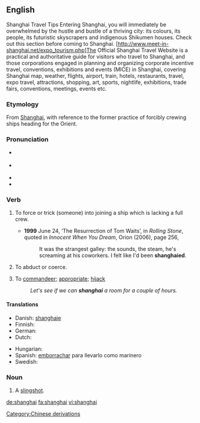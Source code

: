 {{was wotd|2008|April|23}}
{{also|Shanghai}}
==English==
Shanghai Travel Tips 
Entering Shanghai, you will immediately be overwhelmed by the hustle and bustle of a thriving city: its colours, its people, its futuristic skyscrapers and indigenous Shikumen houses. Check out this section before coming to Shanghai.
[http://www.meet-in-shanghai.net/expo_tourism.php]The Official Shanghai Travel Website is a practical and authoritative guide for visitors who travel to Shanghai,
and those corporations engaged in planning and organizing corporate incentive travel, conventions, exhibitions 
and events (MICE) in Shanghai, covering Shanghai map, weather, flights, airport, train, hotels, restaurants, travel, 
expo travel, attractions, shopping, art, sports, nightlife, exhibitions, trade fairs, conventions, meetings, events etc.

===Etymology===
From [[w:Shanghai|Shanghai]], with reference to the former practice of forcibly crewing ships heading for the Orient.

===Pronunciation===
* {{a|UK}} {{IPA|/ˌʃaŋˈhaɪ/}}
* {{a|US}} {{IPA|/ˈʃeɪŋ.haɪ/|/ˌʃeɪŋˈhaɪ/}}
* {{audio|en-us-shanghai.ogg|Audio (US)}}
* {{rhymes|aɪ}}

===Verb===
{{en-verb}}

# {{transitive}} To force or trick (someone) into joining a ship which is lacking a full crew.
#* '''1999''' June 24, ‘The Resurrection of Tom Waits’, in ''Rolling Stone'', quoted in ''Innocent When You Dream'', Orion (2006), page 256,
#*: It was the strangest galley: the sounds, the steam, he's screaming at his coworkers.  I felt like I'd been '''shanghaied'''.
# {{transitive}} To abduct or coerce.
# {{transitive}} To [[commandeer]]; [[appropriate]]; [[hijack]]
#: ''Let's see if we can '''shanghai''' a room for a couple of hours.''

====Translations====
{{trans-top|to force or trick into joining a ship}}
* Danish: [[shanghaje]]
* Finnish: {{t|fi|shanghaijata}}
* German: {{t+|de|schanghaien}}
* Dutch: {{t+|nl|sjanghaaien, iemand door list of onder dwang als matroos in dienst nemen}}
{{trans-mid}}
* Hungarian: {{t+|hu|elrabol}}
* Spanish: [[emborrachar]] para llevarlo como marinero
* Swedish: {{t|sv|sjanghaja}}
{{trans-bottom}}

===Noun===
{{en-noun}}

# {{dated}} A [[slingshot]].

[[Category:Chinese derivations]]

[[de:shanghai]]
[[fa:shanghai]]
[[vi:shanghai]]